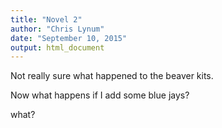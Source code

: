 ```yaml
---
title: "Novel 2"
author: "Chris Lynum"
date: "September 10, 2015"
output: html_document
---
```


Not really sure what happened to the beaver kits. 


Now what happens if I add some blue jays?


what?
